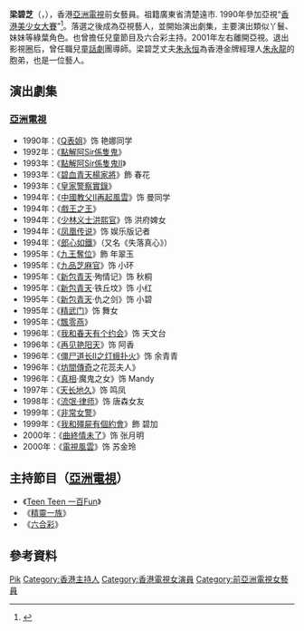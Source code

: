 '''梁碧芝'''（{{lang-en|Maggie Leung Pik Chi}}，{{Bd|1974年}}），香港[[亞洲電視|亞洲電視]]前女藝員。祖籍廣東省清楚遠市. 1990年參加亞視“[[香港美少女大賽|香港美少女大賽]]”<ref name="ref1">{{Cite web |url=http://blog.sina.com.cn/s/blog_6cf392f90100p2ua.html |title=香港美少女大賽參賽者介紹 |accessdate=2012-12-01 |archive-date=2014-05-25 |archive-url=https://web.archive.org/web/20140525200106/http://blog.sina.com.cn/s/blog_6cf392f90100p2ua.html |dead-url=yes }}</ref>。落選之後成為亞視藝人，並開始演出劇集，主要演出類似丫鬟、妹妹等綠葉角色。也曾擔任兒童節目及六合彩主持。2001年左右離開亞視。退出影視圈后，曾任職兒童[[話劇|話劇]]團導師。梁碧芝丈夫[[朱永恒|朱永恒]]為香港金牌經理人[[朱永龍|朱永龍]]的胞弟，也是一位藝人。

== 演出劇集 ==
=== [[亞洲電視|亞洲電視]] ===
*1990年：《[[Q表姐|Q表姐]]》饰 艳娜同学
*1992年：《[[點解阿Sir係隻鬼|點解阿Sir係隻鬼]]》
*1993年：《[[點解阿Sir係隻鬼|點解阿Sir係隻鬼II]]》
*1993年：《[[碧血青天楊家將|碧血青天楊家將]]》飾 春花
*1993年：《[[皇家警察實錄|皇家警察實錄]]》
*1994年：《[[中國教父II再起風雲|中國教父II再起風雲]]》饰 曼同学
*1994年：《[[戲王之王_(電視劇)|戲王之王]]》
*1994年：《[[少林义士洪熙官|少林义士洪熙官]]》饰 洪府婢女
*1994年：《[[凤凰传说|凤凰传说]]》饰 娱乐版记者
*1994年：《[[郎心如鐵_(1994年電視劇)|郎心如鐵]]》（又名《失落真心》）
*1995年：《[[九王奪位|九王奪位]]》飾 年翠玉
*1995年：《[[九品芝麻官|九品芝麻官]]》饰 小环
*1995年：《[[新包青天|新包青天]]·殉情记》饰 秋桐
*1995年：《[[新包青天|新包青天]]·铁丘坟》饰 小红
*1995年：《[[新包青天|新包青天]]·仇之剑》饰 小碧
*1995年：《[[精武门|精武门]]》饰 舞女
*1995年：《[[飄零燕|飄零燕]]》
*1996年：《[[我和春天有个约会|我和春天有个约会]]》饰 天文台
*1996年：《[[再见艳阳天|再见艳阳天]]》饰 阿香
*1996年：《[[僵尸道长II|僵尸道长II之灯蛾扑火]]》饰 余青青
*1996年：《[[坊間傳奇|坊間傳奇]]之花蕊夫人》
*1996年：《[[真相_(亞洲電視劇集)|真相]]·魔鬼之女》饰 Mandy
*1997年：《[[天长地久|天长地久]]》饰 鸣凤
*1998年：《[[流氓·律师|流氓·律师]]》饰 唐森女友
*1999年：《[[非常女警|非常女警]]》
*1999年：《[[我和殭屍有個約會|我和殭屍有個約會]]》飾 碧加
*2000年：《[[曲終情未了|曲終情未了]]》饰 张月明
*2000年：《[[電視風雲|電視風雲]]》饰 苏金玲

== 主持節目（[[亞洲電視|亞洲電視]]） ==
*《[[Teen_Teen_一百Fun|Teen Teen 一百Fun]]》
*《[[精靈一族|精靈一族]]》
*《[[六合彩_(電視節目)|六合彩]]》

== 參考資料 ==
{{Reflist}}
{{DEFAULTSORT:Leung}}
[[Category:梁姓|Pik]]
[[Category:香港主持人|Category:香港主持人]]
[[Category:香港電視女演員|Category:香港電視女演員]]
[[Category:前亞洲電視女藝員|Category:前亞洲電視女藝員]]